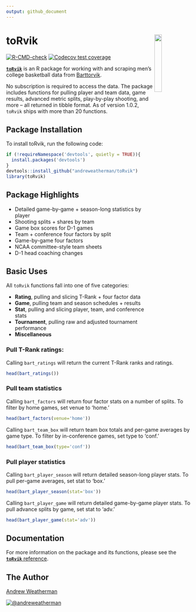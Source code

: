 ```yaml
---
output: github_document
---
```


<!-- README.md is generated from README.Rmd. Please edit that file -->

# toRvik <a href="https://www.torvik.dev/"><img src="man/figures/logo.png" align="right" width="20%" min-width="100px"/></a>
 
<!-- badges: start -->
[![R-CMD-check](https://github.com/andreweatherman/toRvik/workflows/R-CMD-check/badge.svg)](https://github.com/andreweatherman/toRvik/actions)
 [![Codecov test coverage](https://codecov.io/gh/andreweatherman/toRvik/branch/main/graph/badge.svg)](https://app.codecov.io/gh/andreweatherman/toRvik?branch=main)
<!-- badges: end -->

[**`toRvik`**](https://github.com/andreweatherman/toRvik) is an R package for working with and scraping men's college basketball data from [Barttorvik](https://barttorvik.com/). 
 
No subscription is required to access the data. The package includes functions for pulling player and team data, game results, advanced metric splits, play-by-play shooting, and more -- all returned in tibble format. As of version 1.0.2, `toRvik` ships with more than 20 functions.
   
## Package Installation
To install toRvik, run the following code:
```r
if (!requireNamespace('devtools', quietly = TRUE)){
  install.packages('devtools')
}
devtools::install_github("andreweatherman/toRvik") 
library(toRvik)
```

## Package Highlights

-   Detailed game-by-game + season-long statistics by player
-   Shooting splits + shares by team
-   Game box scores for D-1 games
-   Team + conference four factors by split
-   Game-by-game four factors
-   NCAA committee-style team sheets
-   D-1 head coaching changes

## Basic Uses

All `toRvik` functions fall into one of five categories:

-   **Rating**, pulling and slicing T-Rank + four factor data 
-   **Game**, pulling team and season schedules + results
-   **Stat**, pulling and slicing player, team, and conference stats
-   **Tournament**, pulling raw and adjusted tournament
    performance
-   **Miscellaneous**

### Pull T-Rank ratings:

Calling `bart_ratings` will return the current T-Rank ranks and ratings.
```r
head(bart_ratings())
```

### Pull team statistics

Calling `bart_factors` will return four factor stats on a number of splits. To filter by home games, set venue to 'home.'
```r
head(bart_factors(venue='home'))
```

Calling `bart_team_box` will return team box totals and per-game averages by game type. To filter by in-conference games, set type to 'conf.'
```r
head(bart_team_box(type='conf'))
```

### Pull player statistics

Calling `bart_player_season` will return detailed season-long player stats. To pull per-game averages, set stat to 'box.'
``` r
head(bart_player_season(stat='box'))
```

Calling `bart_player_game` will return detailed game-by-game player stats. To pull advance splits by game, set stat to 'adv.'
```r
head(bart_player_game(stat='adv'))
```
 
## Documentation

For more information on the package and its functions, please see
the [**`toRvik`** reference](https://www.torvik.dev/).

## The Author

[Andrew Weatherman](https://www.linkedin.com/in/andrewweatherman/)

<a href="https://twitter.com/andreweatherman" target="blank"><img src="https://img.shields.io/twitter/follow/andreweatherman?color=blue&label=%40andreweatherman&logo=twitter&style=for-the-badge" alt="@andreweatherman" /></a>
